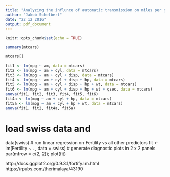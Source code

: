 ```yaml
---
title: "Analyzing the influnce of automatic transmission on miles per gallon"
author: "Jakob Schelbert"
date: "22 12 2016"
output: pdf_document
---
```


```r
knitr::opts_chunk$set(echo = TRUE)
```

```r
summary(mtcars)

mtcars[]

fit1 <- lm(mpg ~ am, data = mtcars)
fit2 <- lm(mpg ~ am + cyl, data = mtcars)
fit3 <- lm(mpg ~ am + cyl + disp, data = mtcars)
fit4 <- lm(mpg ~ am + cyl + disp + hp, data = mtcars)
fit5 <- lm(mpg ~ am + cyl + disp + hp + wt, data = mtcars)
fit6 <- lm(mpg ~ am + cyl + disp + hp + wt + qsec, data = mtcars)
anova(fit1, fit2, fit3, fit4, fit5, fit6)
fit4a <- lm(mpg ~ am + cyl + hp, data = mtcars)
fit5a <- lm(mpg ~ am + cyl + hp + wt, data = mtcars)
anova(fit1, fit2, fit4a, fit5a)
```

# load swiss data and
data(swiss)
# run linear regression on Fertility vs all other predictors
fit <- lm(Fertility ~ . , data = swiss)
# generate diagnostic plots in 2 x 2 panels
par(mfrow = c(2, 2)); plot(fit)

http://docs.ggplot2.org/0.9.3.1/fortify.lm.html
https://rpubs.com/therimalaya/43190

